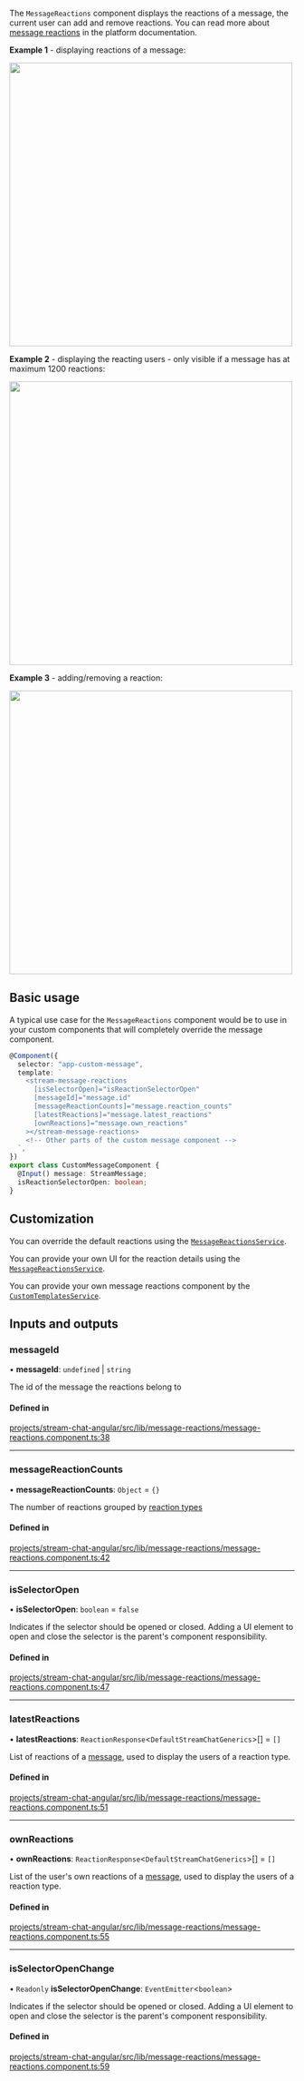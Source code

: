 
The `MessageReactions` component displays the reactions of a message, the current user can add and remove reactions. You can read more about [message reactions](https://getstream.io/chat/docs/javascript/send_reaction/?language=javascript) in the platform documentation.

**Example 1** - displaying reactions of a message:

<img src={MessageReactionsScreenshot} width="500" />

**Example 2** - displaying the reacting users - only visible if a message has at maximum 1200 reactions:

<img src={MessageReactionsDetailsScreenshot} width="500" />

**Example 3** - adding/removing a reaction:

<img src={MessageReactionsSelectorScreenshot} width="500" />

## Basic usage

A typical use case for the `MessageReactions` component would be to use in your custom components that will completely override the message component.

```typescript
@Component({
  selector: "app-custom-message",
  template: `
    <stream-message-reactions
      [isSelectorOpen]="isReactionSelectorOpen"
      [messageId]="message.id"
      [messageReactionCounts]="message.reaction_counts"
      [latestReactions]="message.latest_reactions"
      [ownReactions]="message.own_reactions"
    ></stream-message-reactions>
    <!-- Other parts of the custom message component -->
  `,
})
export class CustomMessageComponent {
  @Input() message: StreamMessage;
  isReactionSelectorOpen: boolean;
}
```

## Customization

You can override the default reactions using the [`MessageReactionsService`](../services/MessageReactionsService.mdx).

You can provide your own UI for the reaction details using the [`MessageReactionsService`](../services/MessageReactionsService.mdx).

You can provide your own message reactions component by the [`CustomTemplatesService`](../services/CustomTemplatesService.mdx).

[//]: # "Start of generated content"
## Inputs and outputs 


### messageId

• **messageId**: `undefined` \| `string`

The id of the message the reactions belong to

#### Defined in

[projects/stream-chat-angular/src/lib/message-reactions/message-reactions.component.ts:38](https://github.com/GetStream/stream-chat-angular/blob/3d7ebd1d6d8681dfc5acfecfc8836c36cb979748/projects/stream-chat-angular/src/lib/message-reactions/message-reactions.component.ts#L38)

___

### messageReactionCounts

• **messageReactionCounts**: `Object` = `{}`

The number of reactions grouped by [reaction types](https://github.com/GetStream/stream-chat-angular/tree/master/projects/stream-chat-angular/src/lib/message-reactions/message-reactions.component.ts)

#### Defined in

[projects/stream-chat-angular/src/lib/message-reactions/message-reactions.component.ts:42](https://github.com/GetStream/stream-chat-angular/blob/3d7ebd1d6d8681dfc5acfecfc8836c36cb979748/projects/stream-chat-angular/src/lib/message-reactions/message-reactions.component.ts#L42)

___

### isSelectorOpen

• **isSelectorOpen**: `boolean` = `false`

Indicates if the selector should be opened or closed. Adding a UI element to open and close the selector is the parent's component responsibility.

#### Defined in

[projects/stream-chat-angular/src/lib/message-reactions/message-reactions.component.ts:47](https://github.com/GetStream/stream-chat-angular/blob/3d7ebd1d6d8681dfc5acfecfc8836c36cb979748/projects/stream-chat-angular/src/lib/message-reactions/message-reactions.component.ts#L47)

___

### latestReactions

• **latestReactions**: `ReactionResponse`\<`DefaultStreamChatGenerics`\>[] = `[]`

List of reactions of a [message](../types/stream-message.mdx), used to display the users of a reaction type.

#### Defined in

[projects/stream-chat-angular/src/lib/message-reactions/message-reactions.component.ts:51](https://github.com/GetStream/stream-chat-angular/blob/3d7ebd1d6d8681dfc5acfecfc8836c36cb979748/projects/stream-chat-angular/src/lib/message-reactions/message-reactions.component.ts#L51)

___

### ownReactions

• **ownReactions**: `ReactionResponse`\<`DefaultStreamChatGenerics`\>[] = `[]`

List of the user's own reactions of a [message](../types/stream-message.mdx), used to display the users of a reaction type.

#### Defined in

[projects/stream-chat-angular/src/lib/message-reactions/message-reactions.component.ts:55](https://github.com/GetStream/stream-chat-angular/blob/3d7ebd1d6d8681dfc5acfecfc8836c36cb979748/projects/stream-chat-angular/src/lib/message-reactions/message-reactions.component.ts#L55)

___

### isSelectorOpenChange

• `Readonly` **isSelectorOpenChange**: `EventEmitter`\<`boolean`\>

Indicates if the selector should be opened or closed. Adding a UI element to open and close the selector is the parent's component responsibility.

#### Defined in

[projects/stream-chat-angular/src/lib/message-reactions/message-reactions.component.ts:59](https://github.com/GetStream/stream-chat-angular/blob/3d7ebd1d6d8681dfc5acfecfc8836c36cb979748/projects/stream-chat-angular/src/lib/message-reactions/message-reactions.component.ts#L59)

[//]: # "End of generated content"
